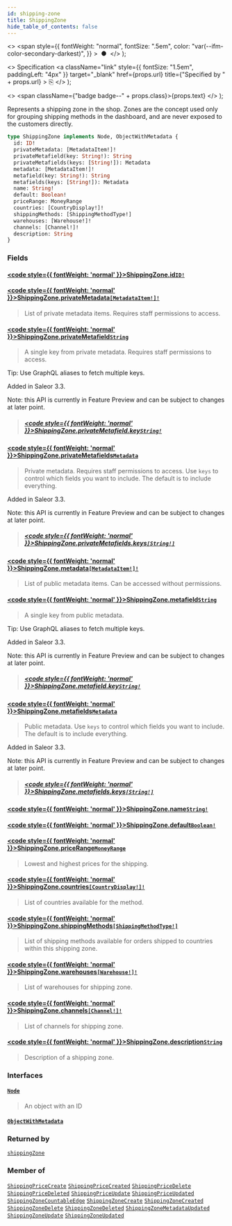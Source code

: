 ```yaml
---
id: shipping-zone
title: ShippingZone
hide_table_of_contents: false
---
```


  <>
    <span
      style={{
        fontWeight: "normal",
        fontSize: ".5em",
        color: "var(--ifm-color-secondary-darkest)",
      }}
    >
      &nbsp;●&nbsp;
    </span>
  </>
);

  <>
    Specification
    <a
      className="link"
      style={{ fontSize: "1.5em", paddingLeft: "4px" }}
      target="\_blank"
      href={props.url}
      title={"Specified by " + props.url}
    >
      ⎘
    </a>
  </>
);

  <>
    <span className={"badge badge--" + props.class}>{props.text}</span>
  </>
);

Represents a shipping zone in the shop. Zones are the concept used only for grouping shipping methods in the dashboard, and are never exposed to the customers directly.

```graphql
type ShippingZone implements Node, ObjectWithMetadata {
  id: ID!
  privateMetadata: [MetadataItem!]!
  privateMetafield(key: String!): String
  privateMetafields(keys: [String!]): Metadata
  metadata: [MetadataItem!]!
  metafield(key: String!): String
  metafields(keys: [String!]): Metadata
  name: String!
  default: Boolean!
  priceRange: MoneyRange
  countries: [CountryDisplay!]!
  shippingMethods: [ShippingMethodType!]
  warehouses: [Warehouse!]!
  channels: [Channel!]!
  description: String
}
```

### Fields

#### [<code style={{ fontWeight: 'normal' }}>ShippingZone.<b>id</b></code>](#)<Bullet />[`ID!`](../../api-reference/miscellaneous/scalars/id) <Badge class="secondary" text="non-null"/> <Badge class="secondary" text="scalar"/> <Badge class="secondary" text="miscellaneous"/>

>

#### [<code style={{ fontWeight: 'normal' }}>ShippingZone.<b>privateMetadata</b></code>](#)<Bullet />[`[MetadataItem!]!`](../../api-reference/miscellaneous/objects/metadata-item) <Badge class="secondary" text="non-null"/> <Badge class="secondary" text="object"/> <Badge class="secondary" text="miscellaneous"/>

> List of private metadata items. Requires staff permissions to access.

#### [<code style={{ fontWeight: 'normal' }}>ShippingZone.<b>privateMetafield</b></code>](#)<Bullet />[`String`](../../api-reference/miscellaneous/scalars/string) <Badge class="secondary" text="scalar"/> <Badge class="secondary" text="miscellaneous"/>

> A single key from private metadata. Requires staff permissions to access.

Tip: Use GraphQL aliases to fetch multiple keys.

Added in Saleor 3.3.

Note: this API is currently in Feature Preview and can be subject to changes at later point.

> ##### [<code style={{ fontWeight: 'normal' }}>ShippingZone.privateMetafield.<b>key</b></code>](#)<Bullet />[`String!`](../../api-reference/miscellaneous/scalars/string) <Badge class="secondary" text="non-null"/> <Badge class="secondary" text="scalar"/> <Badge class="secondary" text="miscellaneous"/>

#### [<code style={{ fontWeight: 'normal' }}>ShippingZone.<b>privateMetafields</b></code>](#)<Bullet />[`Metadata`](../../api-reference/miscellaneous/scalars/metadata) <Badge class="secondary" text="scalar"/> <Badge class="secondary" text="miscellaneous"/>

> Private metadata. Requires staff permissions to access. Use `keys` to control which fields you want to include. The default is to include everything.

Added in Saleor 3.3.

Note: this API is currently in Feature Preview and can be subject to changes at later point.

> ##### [<code style={{ fontWeight: 'normal' }}>ShippingZone.privateMetafields.<b>keys</b></code>](#)<Bullet />[`[String!]`](../../api-reference/miscellaneous/scalars/string) <Badge class="secondary" text="list"/> <Badge class="secondary" text="scalar"/> <Badge class="secondary" text="miscellaneous"/>

#### [<code style={{ fontWeight: 'normal' }}>ShippingZone.<b>metadata</b></code>](#)<Bullet />[`[MetadataItem!]!`](../../api-reference/miscellaneous/objects/metadata-item) <Badge class="secondary" text="non-null"/> <Badge class="secondary" text="object"/> <Badge class="secondary" text="miscellaneous"/>

> List of public metadata items. Can be accessed without permissions.

#### [<code style={{ fontWeight: 'normal' }}>ShippingZone.<b>metafield</b></code>](#)<Bullet />[`String`](../../api-reference/miscellaneous/scalars/string) <Badge class="secondary" text="scalar"/> <Badge class="secondary" text="miscellaneous"/>

> A single key from public metadata.

Tip: Use GraphQL aliases to fetch multiple keys.

Added in Saleor 3.3.

Note: this API is currently in Feature Preview and can be subject to changes at later point.

> ##### [<code style={{ fontWeight: 'normal' }}>ShippingZone.metafield.<b>key</b></code>](#)<Bullet />[`String!`](../../api-reference/miscellaneous/scalars/string) <Badge class="secondary" text="non-null"/> <Badge class="secondary" text="scalar"/> <Badge class="secondary" text="miscellaneous"/>

#### [<code style={{ fontWeight: 'normal' }}>ShippingZone.<b>metafields</b></code>](#)<Bullet />[`Metadata`](../../api-reference/miscellaneous/scalars/metadata) <Badge class="secondary" text="scalar"/> <Badge class="secondary" text="miscellaneous"/>

> Public metadata. Use `keys` to control which fields you want to include. The default is to include everything.

Added in Saleor 3.3.

Note: this API is currently in Feature Preview and can be subject to changes at later point.

> ##### [<code style={{ fontWeight: 'normal' }}>ShippingZone.metafields.<b>keys</b></code>](#)<Bullet />[`[String!]`](../../api-reference/miscellaneous/scalars/string) <Badge class="secondary" text="list"/> <Badge class="secondary" text="scalar"/> <Badge class="secondary" text="miscellaneous"/>

#### [<code style={{ fontWeight: 'normal' }}>ShippingZone.<b>name</b></code>](#)<Bullet />[`String!`](../../api-reference/miscellaneous/scalars/string) <Badge class="secondary" text="non-null"/> <Badge class="secondary" text="scalar"/> <Badge class="secondary" text="miscellaneous"/>

>

#### [<code style={{ fontWeight: 'normal' }}>ShippingZone.<b>default</b></code>](#)<Bullet />[`Boolean!`](../../api-reference/miscellaneous/scalars/boolean) <Badge class="secondary" text="non-null"/> <Badge class="secondary" text="scalar"/> <Badge class="secondary" text="miscellaneous"/>

>

#### [<code style={{ fontWeight: 'normal' }}>ShippingZone.<b>priceRange</b></code>](#)<Bullet />[`MoneyRange`](../../api-reference/miscellaneous/objects/money-range) <Badge class="secondary" text="object"/> <Badge class="secondary" text="miscellaneous"/>

> Lowest and highest prices for the shipping.

#### [<code style={{ fontWeight: 'normal' }}>ShippingZone.<b>countries</b></code>](#)<Bullet />[`[CountryDisplay!]!`](../../api-reference/miscellaneous/objects/country-display) <Badge class="secondary" text="non-null"/> <Badge class="secondary" text="object"/> <Badge class="secondary" text="miscellaneous"/>

> List of countries available for the method.

#### [<code style={{ fontWeight: 'normal' }}>ShippingZone.<b>shippingMethods</b></code>](#)<Bullet />[`[ShippingMethodType!]`](../../api-reference/shipping/objects/shipping-method-type) <Badge class="secondary" text="list"/> <Badge class="secondary" text="object"/> <Badge class="secondary" text="shipping"/>

> List of shipping methods available for orders shipped to countries within this shipping zone.

#### [<code style={{ fontWeight: 'normal' }}>ShippingZone.<b>warehouses</b></code>](#)<Bullet />[`[Warehouse!]!`](../../api-reference/products/objects/warehouse) <Badge class="secondary" text="non-null"/> <Badge class="secondary" text="object"/> <Badge class="secondary" text="products"/>

> List of warehouses for shipping zone.

#### [<code style={{ fontWeight: 'normal' }}>ShippingZone.<b>channels</b></code>](#)<Bullet />[`[Channel!]!`](../../api-reference/channels/objects/channel) <Badge class="secondary" text="non-null"/> <Badge class="secondary" text="object"/> <Badge class="secondary" text="channels"/>

> List of channels for shipping zone.

#### [<code style={{ fontWeight: 'normal' }}>ShippingZone.<b>description</b></code>](#)<Bullet />[`String`](../../api-reference/miscellaneous/scalars/string) <Badge class="secondary" text="scalar"/> <Badge class="secondary" text="miscellaneous"/>

> Description of a shipping zone.

### Interfaces

#### [`Node`](../../api-reference/miscellaneous/interfaces/node) <Badge class="secondary" text="interface"/> <Badge class="secondary" text="miscellaneous"/>

> An object with an ID

#### [`ObjectWithMetadata`](../../api-reference/miscellaneous/interfaces/object-with-metadata) <Badge class="secondary" text="interface"/> <Badge class="secondary" text="miscellaneous"/>

>

### Returned by

[`shippingZone`](../../api-reference/shipping/queries/shipping-zone) <Badge class="secondary" text="query"/>

### Member of

[`ShippingPriceCreate`](../../api-reference/shipping/objects/shipping-price-create) <Badge class="secondary" text="object"/><Bullet />[`ShippingPriceCreated`](../../api-reference/miscellaneous/objects/shipping-price-created) <Badge class="secondary" text="object"/><Bullet />[`ShippingPriceDelete`](../../api-reference/shipping/objects/shipping-price-delete) <Badge class="secondary" text="object"/><Bullet />[`ShippingPriceDeleted`](../../api-reference/miscellaneous/objects/shipping-price-deleted) <Badge class="secondary" text="object"/><Bullet />[`ShippingPriceUpdate`](../../api-reference/shipping/objects/shipping-price-update) <Badge class="secondary" text="object"/><Bullet />[`ShippingPriceUpdated`](../../api-reference/miscellaneous/objects/shipping-price-updated) <Badge class="secondary" text="object"/><Bullet />[`ShippingZoneCountableEdge`](../../api-reference/miscellaneous/objects/shipping-zone-countable-edge) <Badge class="secondary" text="object"/><Bullet />[`ShippingZoneCreate`](../../api-reference/shipping/objects/shipping-zone-create) <Badge class="secondary" text="object"/><Bullet />[`ShippingZoneCreated`](../../api-reference/shipping/objects/shipping-zone-created) <Badge class="secondary" text="object"/><Bullet />[`ShippingZoneDelete`](../../api-reference/shipping/objects/shipping-zone-delete) <Badge class="secondary" text="object"/><Bullet />[`ShippingZoneDeleted`](../../api-reference/shipping/objects/shipping-zone-deleted) <Badge class="secondary" text="object"/><Bullet />[`ShippingZoneMetadataUpdated`](../../api-reference/shipping/objects/shipping-zone-metadata-updated) <Badge class="secondary" text="object"/><Bullet />[`ShippingZoneUpdate`](../../api-reference/shipping/objects/shipping-zone-update) <Badge class="secondary" text="object"/><Bullet />[`ShippingZoneUpdated`](../../api-reference/shipping/objects/shipping-zone-updated) <Badge class="secondary" text="object"/>
